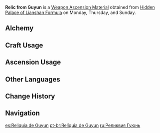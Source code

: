 {{Item Infobox
|id          = 114015
|image       = Item Relic from Guyun.png
|type        = Weapon Ascension Materials
|invCategory = Character Development Items
|group       = Guyun Pillars
|rarity      = 4
|description = The stone spear has a glimmering core formed by the power of the defeated gods. Their hatred is not directed at Morax, however, for they have lost themselves a long time ago and are incapable of holding personal grudges.
|day1        = Monday
|day2        = Thursday
|day3        = Sunday
|source1     = Hidden Palace of Lianshan Formula
|source2     = [[Alchemy]]
}}
'''Relic from Guyun''' is a [[Weapon Ascension Material]] obtained from [[Hidden Palace of Lianshan Formula]] on Monday, Thursday, and Sunday.

==Alchemy==
{{Recipe
|type = Crafting
|Lustrous Stone from Guyun = 3
|Mora = 350
|sort = Lustrous Stone from Guyun,Mora
}}
==Craft Usage==
{{Craft Usage}}

==Ascension Usage==
{{Ascension Usage}}

==Other Languages==
{{Other Languages
|en      = Relic from Guyun
|zhs     = 孤云寒林的圣骸
|zhs_rm  = Gūyún Hán Lín de Shèng Hái
|zht     = 孤雲寒林的聖骸
|zht_rm  = Gūyún Hán Lín de Shèng Hái
|zh_tl   = Sacred Remains of the Cold Forests of Guyun
|ja      = 孤雲寒林の聖骸
|ja_rm   = Ko'un Kanrin no Seigai{{Assumed}}
|ja_tl   = Holy Body from Cold Forests of Guyun
|ko      = 고운한림의 해골
|ko_rm   = Gounhanrim-ui Haegol
|ko_tl   = Skull of the Cold Forests of Guyun
|es      = Reliquia de Guyun
|es_tl   = 
|fr      = Squelette sacré de Guyun
|fr_tl   = Sacred Skeleton from Guyun
|ru      = Реликвия Гуюнь
|ru_tl   = 
|th      = Relic from Guyun
|vi      = Thánh Cốt Rừng Băng Giá
|vi_tl   = 
|de      = Reliquie von Guyun
|de_tl   = Relic from Guyun
|id      = Relic from Guyun
|pt      = Relíquia de Guyun
|pt_tl   = 
}}

==Change History==
{{Change History|1.0}}

==Navigation==
{{Development Item Navbox|Weapon Materials}}

[[es:Reliquia de Guyun]]
[[pt-br:Relíquia de Guyun]]
[[ru:Реликвия Гуюнь]]